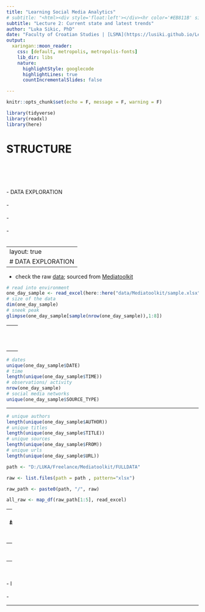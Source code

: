 ```yaml
---
title: "Learning Social Media Analytics"
# subtitle: "<html><div style='float:left'></div><hr color='#EB811B' size=1px width=796px></html>"
subtitle: "Lecture 2: Current state and latest trends"
author: "Luka Sikic, PhD"
date: "Faculty of Croatian Studies | [LSMA](https://lusiki.github.io/Learning-Social-Media-Analytics/)" #"`r format(Sys.time(), '%d %B %Y')`"
output:
  xaringan::moon_reader:
    css: [default, metropolis, metropolis-fonts] 
    lib_dir: libs
    nature:
      highlightStyle: googlecode
      highlightLines: true
      countIncrementalSlides: false

---
```




```r
knitr::opts_chunk$set(echo = F, message = F, warning = F)
```


```r
library(tidyverse)
library(readxl)
library(here)
```


# STRUCTURE
<br>
<br>
<br>
<br>
- DATA EXPLORATION
<br>
<br>
- 
<br>
<br>
- 
<br>
<br>
- 
<br>
<br>

---
layout: true
# DATA EXPLORATION
---

- check the raw [data](https://github.com/lusiki/Learning-Social-Media-Analytics/blob/main/data/Mediatoolkit/sample.xlsx); sourced from [Mediatoolkit](https://www.mediatoolkit.com/)



```r
# read into environment
one_day_sample <- read_excel(here::here("data/Mediatoolkit/sample.xlsx"))
# size of the data
dim(one_day_sample)
# sneek peak
glimpse(one_day_sample[sample(nrow(one_day_sample)),1:8])

```

---
<br>
<br>
<br>
```r
# other variables
names(one_day_sample)
```

---

```r
# dates
unique(one_day_sample$DATE)
# time
length(unique(one_day_sample$TIME))
# observations/ activity
nrow(one_day_sample)
# social media networks
unique(one_day_sample$SOURCE_TYPE)


```

---


```r
# unique authors
length(unique(one_day_sample$AUTHOR))
# unique titles
length(unique(one_day_sample$TITLE))
# unique sources
length(unique(one_day_sample$FROM))
# unique urls
length(unique(one_day_sample$URL))
```









```r

path <- "D:/LUKA/Freelance/Mediatoolkit/FULLDATA"

raw <- list.files(path = path , pattern="xlsx")

raw_path <- paste0(path, "/", raw)

all_raw <- map_df(raw_path[1:5], read_excel)
```




---
<br>
#### 
<br>
<br>
<br>
-
<br>
<br>
- 
<br>
<br>
- l
<br>
<br>
-

---